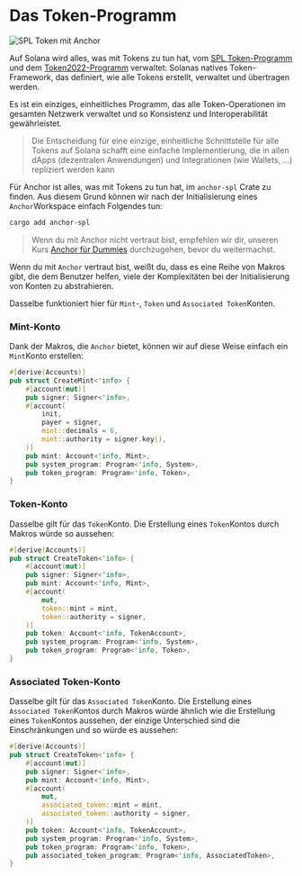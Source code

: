 
# Das Token-Programm

![SPL Token mit Anchor](/graphics/course-banners/spl-token-with-anchor.png)

Auf Solana wird alles, was mit Tokens zu tun hat, vom [SPL Token-Programm](https://github.com/solana-program/token) und dem [Token2022-Programm](/de/courses/token-2022-program) verwaltet: Solanas natives Token-Framework, das definiert, wie alle Tokens erstellt, verwaltet und übertragen werden.

Es ist ein einziges, einheitliches Programm, das alle Token-Operationen im gesamten Netzwerk verwaltet und so Konsistenz und Interoperabilität gewährleistet.

> Die Entscheidung für eine einzige, einheitliche Schnittstelle für alle Tokens auf Solana schafft eine einfache Implementierung, die in allen dApps (dezentralen Anwendungen) und Integrationen (wie Wallets, ...) repliziert werden kann

Für Anchor ist alles, was mit Tokens zu tun hat, im `anchor-spl` Crate zu finden. Aus diesem Grund können wir nach der Initialisierung eines `Anchor`Workspace einfach Folgendes tun:

```bash
cargo add anchor-spl
```

> Wenn du mit Anchor nicht vertraut bist, empfehlen wir dir, unseren Kurs [Anchor für Dummies](/de/courses/anchor-for-dummies) durchzugehen, bevor du weitermachst.

<ArticleSection name="Mint- und Token-Konten" id="mint-and-token-accounts" level="h2" />

Wenn du mit `Anchor` vertraut bist, weißt du, dass es eine Reihe von Makros gibt, die dem Benutzer helfen, viele der Komplexitäten bei der Initialisierung von Konten zu abstrahieren.

Dasselbe funktioniert hier für `Mint`-, `Token` und `Associated Token`Konten.

### Mint-Konto

Dank der Makros, die `Anchor` bietet, können wir auf diese Weise einfach ein `Mint`Konto erstellen:

```rust
#[derive(Accounts)]
pub struct CreateMint<'info> {
    #[account(mut)]
    pub signer: Signer<'info>,
    #[account(
        init,
        payer = signer,
        mint::decimals = 6,
        mint::authority = signer.key(),
    )]
    pub mint: Account<'info, Mint>,
    pub system_program: Program<'info, System>,
    pub token_program: Program<'info, Token>,
}
```

### Token-Konto

Dasselbe gilt für das `Token`Konto. Die Erstellung eines `Token`Kontos durch Makros würde so aussehen:

```rust
#[derive(Accounts)]
pub struct CreateToken<'info> {
    #[account(mut)]
    pub signer: Signer<'info>,
    pub mint: Account<'info, Mint>,
    #[account(
        mut,
        token::mint = mint,
        token::authority = signer,
    )]
    pub token: Account<'info, TokenAccount>,
    pub system_program: Program<'info, System>,
    pub token_program: Program<'info, Token>,
}
```

### Associated Token-Konto

Dasselbe gilt für das `Associated Token`Konto. Die Erstellung eines `Associated Token`Kontos durch Makros würde ähnlich wie die Erstellung eines `Token`Kontos aussehen, der einzige Unterschied sind die Einschränkungen und so würde es aussehen:

```rust
#[derive(Accounts)]
pub struct CreateToken<'info> {
    #[account(mut)]
    pub signer: Signer<'info>,
    pub mint: Account<'info, Mint>,
    #[account(
        mut,
        associated_token::mint = mint,
        associated_token::authority = signer,
    )]
    pub token: Account<'info, TokenAccount>,
    pub system_program: Program<'info, System>,
    pub token_program: Program<'info, Token>,
    pub associated_token_program: Program<'info, AssociatedToken>,
}
```
